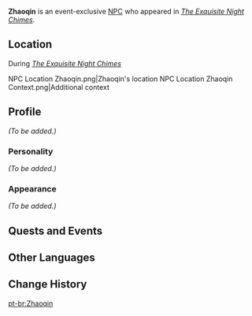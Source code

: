 {{Meta
<!-- Remove this template after adding the missing info -->
|missing_NPC_profile  = yes
|missing_NPC_idle     = yes
|missing_NPC_dialogue = yes
}}
{{Character Infobox
|type             = Event NPC
|image            = NPC Zhaoqin.png
|realname         = <!-- Optional, if different from in-game name -->
|deceased         = <!-- Past (for deceased prior to events of the game) or free response -->
|region           = Liyue
|location         = <!-- Where the character appears, if different from Region -->
|affiliation      = Adventurers' Guild
|title            = 

|ancestry         = <!-- Clan/family -->
|father           = 
|mother           = 
|spouse           = 
|sibling          = 
|child            = 
|relative         = 

|voiceEN          = 
|voiceCN          = 
|voiceJP          = 
|dialoguereward   = 
}}
'''Zhaoqin''' is an event-exclusive [[NPC]] who appeared in ''[[The Exquisite Night Chimes]]''.

==Location==
;During ''[[The Exquisite Night Chimes]]''
<gallery>
NPC Location Zhaoqin.png|Zhaoqin's location
NPC Location Zhaoqin Context.png|Additional context
</gallery>

==Profile==
<!--Detailed story/lore information goes here.-->
''(To be added.)''

===Personality===
''(To be added.)''

===Appearance===
<!--Keep appearance section short and concise. Limit to 2 paragraphs with 3-4 sentences each.-->
''(To be added.)''

==Quests and Events==
{{Quests and Events}}
<!--
==Idle Quotes==
{{Dialogue start}}
: {{DIcon|Idle}} {{Tx}}
:: {{A|VO {{subst:PAGENAME}} 01.ogg}} "{{Tx}}"
{{Dialogue end}}
<!--
==Dialogue==
{{Dialogue start}}
:'''{{subst:PAGENAME}}:'''
:{{DIcon}}
{{Dialogue end}}
-->
<!--
==Trivia==
* 
-->
==Other Languages==
{{Other Languages
|default_hidden = 1
|en      = Zhaoqin
|zhs     = 诏勤
|zhs_rm  = Zhàoqín
|zht     = 詔勤
|zht_rm  = Zhàoqín
|ja      = 詔勤
|ja_rm   = Shoukin{{Assumed}}
|ko      = 조근
|es      = Zhaochin
|fr      = Zhaoqin
|ru      = Чжао Цинь
|th      = Zhaoqin
|vi      = Zhaoqin
|de      = Zhaoqin
|id      = Zhaoqin
|pt      = Zhaoqin
|tr      = Zhaoqin
|it      = Zhaoqin
}}

==Change History==
{{Change History|3.4}}
<!--
==References==
{{Reflist}}
-->
[[pt-br:Zhaoqin]]
